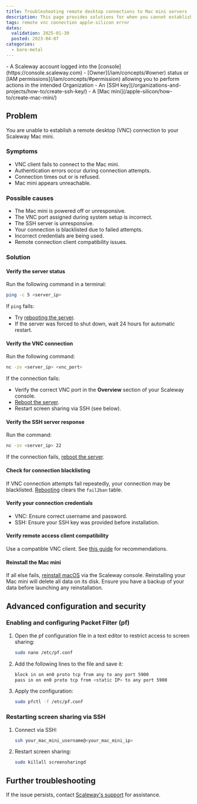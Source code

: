 ```yaml
---
title: Troubleshooting remote desktop connections to Mac mini servers
description: This page provides solutions for when you cannot establish a remote desktop connection to your Mac mini.
tags: remote vnc connection apple-silicon error
dates:
  validation: 2025-01-30
  posted: 2023-04-07
categories:
  - bare-metal
---
```



<Requirements />
- A Scaleway account logged into the [console](https://console.scaleway.com)
- [Owner](/iam/concepts/#owner) status or [IAM permissions](/iam/concepts/#permission) allowing you to perform actions in the intended Organization
- An [SSH key](/organizations-and-projects/how-to/create-ssh-key/)
- A [Mac mini](/apple-silicon/how-to/create-mac-mini/)

## Problem
You are unable to establish a remote desktop (VNC) connection to your Scaleway Mac mini.

### Symptoms
- VNC client fails to connect to the Mac mini.
- Authentication errors occur during connection attempts.
- Connection times out or is refused.
- Mac mini appears unreachable.

### Possible causes
- The Mac mini is powered off or unresponsive.
- The VNC port assigned during system setup is incorrect.
- The SSH server is unresponsive.
- Your connection is blacklisted due to failed attempts.
- Incorrect credentials are being used.
- Remote connection client compatibility issues.

### Solution

#### Verify the server status
Run the following command in a terminal:
```sh
ping -c 5 <server_ip>
```
If `ping` fails:
- Try [rebooting the server](/apple-silicon/how-to/reboot-mac-mini/).
- If the server was forced to shut down, wait 24 hours for automatic restart.

#### Verify the VNC connection
Run the following command:
```sh
nc -zv <server_ip> <vnc_port>
```
If the connection fails:
- Verify the correct VNC port in the **Overview** section of your Scaleway console.
- [Reboot the server](/apple-silicon/how-to/reboot-mac-mini/).
- Restart screen sharing via SSH (see below).

#### Verify the SSH server response
Run the command:
```sh
nc -zv <server_ip> 22
```
If the connection fails, [reboot the server](/apple-silicon/how-to/reboot-mac-mini/).

#### Check for connection blacklisting
If VNC connection attempts fail repeatedly, your connection may be blacklisted. [Rebooting](/apple-silicon/how-to/reboot-mac-mini/) clears the `fail2ban` table.

#### Verify your connection credentials
- VNC: Ensure correct username and password.
- SSH: Ensure your SSH key was provided before installation.

#### Verify remote access client compatibility
Use a compatible VNC client. See [this guide](/apple-silicon/how-to/access-remote-desktop-mac-mini/#comparison-matrix-of-remote-desktop-clients) for recommendations.

#### Reinstall the Mac mini
If all else fails, [reinstall macOS](/apple-silicon/how-to/reinstall-mac-mini/) via the Scaleway console. 
<Message type="important">
  Reinstalling your Mac mini will delete all data on its disk. Ensure you have a backup of your data before launching any reinstallation.
</Message>

## Advanced configuration and security

### Enabling and configuring Packet Filter (pf)
1. Open the pf configuration file in a text editor to restrict access to screen sharing:
    ```sh
    sudo nano /etc/pf.conf
    ```
2. Add the following lines to the file and save it:
    ```sh
    block in on en0 proto tcp from any to any port 5900
    pass in on en0 proto tcp from <static IP> to any port 5900
    ```
3. Apply the configuration:
    ```sh
    sudo pfctl -f /etc/pf.conf
    ```

### Restarting screen sharing via SSH
1. Connect via SSH:
    ```sh
    ssh your_mac_mini_username@<your_mac_mini_ip>
    ```
2. Restart screen sharing:
    ```sh
    sudo killall screensharingd
    ```

## Further troubleshooting
If the issue persists, contact [Scaleway's support](https://console.scaleway.com/support) for assistance.
